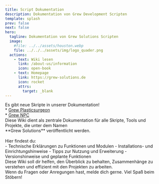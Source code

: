 ```yaml
---
title: Script Dokumentation
description: Dokumentation von Grew Development Scripten
template: splash
prev: false
next: false
hero:
  tagline: Dokumentation von Grew Solutions Scripten
  image:
    #file: ../../assets/houston.webp
    file: ../../../assets/img/logo_quader.png
  actions:
    - text: Wiki lesen
      link: /about-us/information
      icon: open-book
    - text: Homepage
      link: https://grew-solutions.de
      icon: rocket
      attrs:
        target: _blank
---
```



<CardGrid stagger>
  <InfoCard title="Updates" icon="information">
      Es gibt neue Skripte in unserer Dokumentation!<br/>
      * <a href="/grew_plasticsurgeon/readme" target="_blank">Grew Plasticsurgeon</a><br/>
      * <a href="/grew_npc/readme" target="_blank">Grew NPC</a><br/>
  </InfoCard>
  
  <Card title="Über diese Seite" icon="open-book">
    Diese Wiki dient als zentrale Dokumentation für alle Skripte, Tools und Projekte,  
    die unter dem Namen<br/>
    **Grew Solutions** veröffentlicht werden.<br/>
    <br/>
    Hier findest du:<br/>
    - Technische Erklärungen zu Funktionen und Modulen  
    - Installations- und Einrichtungshinweise  
    - Tipps zur Nutzung und Erweiterung  
    - Versionshinweise und geplante Funktionen  
    <br/>
    Diese Wiki soll dir helfen, den Überblick zu behalten, Zusammenhänge zu verstehen  
    und effizient mit den Projekten zu arbeiten.<br/>
    Wenn du Fragen oder Anregungen hast, melde dich gerne.  
    Viel Spaß beim Stöbern!
  </Card>
</CardGrid>
